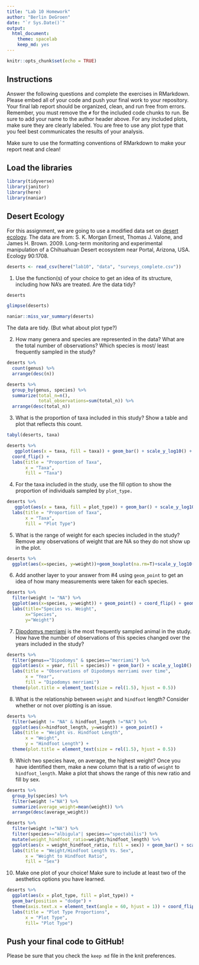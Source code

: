 ```yaml
---
title: "Lab 10 Homework"
author: "Berlin DeGroen"
date: "`r Sys.Date()`"
output:
  html_document: 
    theme: spacelab
    keep_md: yes
---
```


```r
knitr::opts_chunk$set(echo = TRUE)
```

## Instructions
Answer the following questions and complete the exercises in RMarkdown. Please embed all of your code and push your final work to your repository. Your final lab report should be organized, clean, and run free from errors. Remember, you must remove the `#` for the included code chunks to run. Be sure to add your name to the author header above. For any included plots, make sure they are clearly labeled. You are free to use any plot type that you feel best communicates the results of your analysis.  

Make sure to use the formatting conventions of RMarkdown to make your report neat and clean!  

## Load the libraries
```r
library(tidyverse)
library(janitor)
library(here)
library(naniar)
``` 

## Desert Ecology
For this assignment, we are going to use a modified data set on [desert ecology](http://esapubs.org/archive/ecol/E090/118/). The data are from: S. K. Morgan Ernest, Thomas J. Valone, and James H. Brown. 2009. Long-term monitoring and experimental manipulation of a Chihuahuan Desert ecosystem near Portal, Arizona, USA. Ecology 90:1708.
```r
deserts <- read_csv(here("lab10", "data", "surveys_complete.csv"))
```

1. Use the function(s) of your choice to get an idea of its structure, including how NA's are treated. Are the data tidy? 
```r
deserts
```
```r
glimpse(deserts)
```
```r
naniar::miss_var_summary(deserts)
```

The data are tidy. (But what about plot type?)

2. How many genera and species are represented in the data? What are the total number of observations? Which species is most/ least frequently sampled in the study?
```r
deserts %>% 
  count(genus) %>% 
  arrange(desc(n))
```

```r
deserts %>%
  group_by(genus, species) %>% 
  summarize(total_n=n(),
            total_observations=sum(total_n)) %>% 
  arrange(desc(total_n))
```

3. What is the proportion of taxa included in this study? Show a table and plot that reflects this count.
```r
tabyl(deserts, taxa)
```

```r
deserts %>%
   ggplot(aes(x = taxa, fill = taxa)) + geom_bar() + scale_y_log10() +
  coord_flip() +
  labs(title = "Proportion of Taxa",
       x = "Taxa",
       fill = "Taxa")
```


4. For the taxa included in the study, use the fill option to show the proportion of individuals sampled by `plot_type.`
```r
deserts %>%
   ggplot(aes(x = taxa, fill = plot_type)) + geom_bar() + scale_y_log10() +
  labs(title = "Proportion of Taxa",
       x = "Taxa",
       fill = "Plot Type")
```


5. What is the range of weight for each species included in the study? Remove any observations of weight that are NA so they do not show up in the plot.
```r
deserts %>%
  ggplot(aes(x=species, y=weight))+geom_boxplot(na.rm=T)+scale_y_log10()+coord_flip()
```

6. Add another layer to your answer from #4 using `geom_point` to get an idea of how many measurements were taken for each species.
```r
deserts %>% 
  filter(weight != "NA") %>% 
  ggplot(aes(x=species, y=weight)) + geom_point() + coord_flip() + geom_boxplot(na.rm=T) + geom_smooth(method=lm, se=F)+  theme(plot.title = element_text(size = rel(0.95), hjust = 0.5)) +
  labs(title="Species vs. Weight",
       x="Species",
       y="Weight")
```


7. [Dipodomys merriami](https://en.wikipedia.org/wiki/Merriam's_kangaroo_rat) is the most frequently sampled animal in the study. How have the number of observations of this species changed over the years included in the study?
```r
deserts %>% 
  filter(genus=="Dipodomys" & species=="merriami") %>% 
  ggplot(aes(x = year, fill = species)) + geom_bar() + scale_y_log10() +
  labs(title = "Observations of Dipodomys merriami over time",
       x = "Year",
       fill = "Dipodomys merriami")
  theme(plot.title = element_text(size = rel(1.5), hjust = 0.5))
```


8. What is the relationship between `weight` and `hindfoot` length? Consider whether or not over plotting is an issue.
```r
deserts %>% 
  filter(weight != "NA" & hindfoot_length !="NA") %>% 
  ggplot(aes(x=hindfoot_length, y=weight)) + geom_point() +
  labs(title = "Weight vs. Hindfoot Length",
       x = "Weight",
       y = "Hindfoot Length") +
  theme(plot.title = element_text(size = rel(1.5), hjust = 0.5))
```


9. Which two species have, on average, the highest weight? Once you have identified them, make a new column that is a ratio of `weight` to `hindfoot_length`. Make a plot that shows the range of this new ratio and fill by sex.
```r
deserts %>% 
  group_by(species) %>% 
  filter(weight !="NA") %>%
  summarize(average_weight=mean(weight)) %>% 
  arrange(desc(average_weight))
```
```r
deserts %>% 
  filter(weight !="NA") %>% 
  filter(species=="albigula"| species=="spectabilis") %>% 
  mutate(weight_hindfoot_ratio=weight/hindfoot_length) %>% 
  ggplot(aes(x = weight_hindfoot_ratio, fill = sex)) + geom_bar() + scale_y_log10() +
  labs(title = "Weight/Hindfoot Length Vs. Sex",
       x = "Weight to Hindfoot Ratio",
       fill = "Sex")
```


10. Make one plot of your choice! Make sure to include at least two of the aesthetics options you have learned.
```r
deserts %>% 
  ggplot(aes(x = plot_type, fill = plot_type)) +
  geom_bar(position = "dodge") +
  theme(axis.text.x = element_text(angle = 60, hjust = 1)) + coord_flip() + theme(plot.title = element_text(size = rel(2), hjust = 1)) +
  labs(title = "Plot Type Proportions",
       x = "Plot Type",
       fill= "Plot Type")
```


## Push your final code to GitHub!
Please be sure that you check the `keep md` file in the knit preferences. 